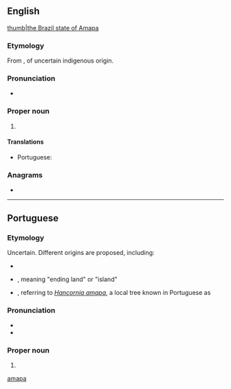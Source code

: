 ==English==
{{wikipedia}}
[[file: Brazil State Amapa.svg|thumb|the Brazil state of Amapa]]

===Etymology===
From {{etyl|pt|en}} {{m|pt|Amapá}}, of uncertain indigenous origin.

===Pronunciation===
* {{IPA|/ˌɑː.məˈpɑː/|/ˈɑː.mə.pɑː/|lang=en}}

===Proper noun===
{{en-proper noun}}

# {{place:Brazil/state|en|capital=Macapá|region=North Region}}

====Translations====
{{trans-top|a state in northern Brazil}}
* Portuguese: {{t+|pt|Amapá|m}}
{{trans-mid}}
{{trans-bottom}}

===Anagrams===
* {{anagrams|en|Paama}}

[[Category:English terms spelled with Á|amapa]]

----

==Portuguese==

===Etymology===
Uncertain. Different origins are proposed, including:
* {{etyl|tpw|pt}} {{m|tpw|amapaba||home of rain}}
* {{etyl|yrl|pt}}, meaning "ending land" or "island"
* {{etyl|arw|pt}}, referring to ''[[Hancornia amapa]]'', a local tree known in Portuguese as {{m|pt|amapazeiro}}

===Pronunciation===
* {{IPA|/ɐ.mɐ.ˈpa/|lang=pt}}
* {{hyphenation|A|ma|pá|lang=pt}}

===Proper noun===
{{pt-proper noun|m}}

# {{place|pt|state|macroregion/en:North Region|c/en:Brazil|capital=pt:Macapá|t1=Amapá}}